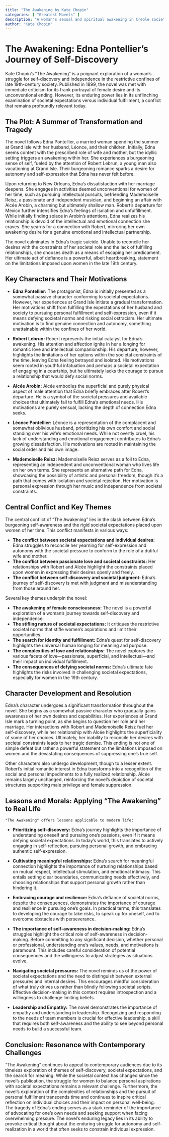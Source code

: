```yaml
---
title: "The Awakening by Kate Chopin"
categories: [ "Greatest Movels" ]
description: "A woman's sexual and spiritual awakening in Creole society."
author: "Kate Chopin"
---
```

# The Awakening: Edna Pontellier's Journey of Self-Discovery

Kate Chopin's "The Awakening" is a poignant exploration of a woman's struggle for self-discovery and independence in the restrictive confines of late 19th-century society.  Published in 1899, the novel was met with immediate criticism for its frank portrayal of female desire and its unconventional ending.  However, its enduring power lies in its unflinching examination of societal expectations versus individual fulfillment, a conflict that remains profoundly relevant today.

## The Plot: A Summer of Transformation and Tragedy

The novel follows Edna Pontellier, a married woman spending the summer at Grand Isle with her husband, Léonce, and their children. Initially, Edna seems content with the prescribed role of wife and mother, but the idyllic setting triggers an awakening within her. She experiences a burgeoning sense of self, fueled by the attention of Robert Lebrun, a young man also vacationing at Grand Isle. Their burgeoning romance sparks a desire for autonomy and self-expression that Edna has never felt before.

Upon returning to New Orleans, Edna's dissatisfaction with her marriage deepens.  She engages in activities deemed unconventional for women of her time, such as pursuing intellectual pursuits, befriending Mademoiselle Reisz, a passionate and independent musician, and beginning an affair with Alcée Arobin, a charming but ultimately shallow man.  Robert's departure for Mexico further intensifies Edna's feelings of isolation and unfulfillment. While initially finding solace in Arobin's attentions, Edna realizes his relationship is devoid of the intellectual and emotional connection she craves.  She yearns for a connection with Robert, mirroring her own awakening desire for a genuine emotional and intellectual partnership.

The novel culminates in Edna's tragic suicide.  Unable to reconcile her desires with the constraints of her societal role and the lack of fulfilling relationships, she chooses death as a means of escaping her predicament. Her ultimate act of defiance is a powerful, albeit heartbreaking, statement on the limitations imposed upon women in the late 19th century.


## Key Characters and Their Motivations

* **Edna Pontellier:** The protagonist, Edna is initially presented as a somewhat passive character conforming to societal expectations. However, her experiences at Grand Isle initiate a gradual transformation.  Her motivations shift from fulfilling the expectations of her husband and society to pursuing personal fulfillment and self-expression, even if it means defying societal norms and risking social ostracism.  Her ultimate motivation is to find genuine connection and autonomy, something unattainable within the confines of her world.

* **Robert Lebrun:** Robert represents the initial catalyst for Edna's awakening. His attention and affection ignite in her a longing for romantic love and intellectual companionship.  His departure, however, highlights the limitations of her options within the societal constraints of the time, leaving Edna feeling betrayed and isolated. His motivations seem rooted in youthful infatuation and perhaps a societal expectation of engaging in a courtship, but he ultimately lacks the courage to pursue a relationship that would defy social norms.

* **Alcée Arobin:** Alcée embodies the superficial and purely physical aspect of male attention that Edna briefly embraces after Robert's departure.  He is a symbol of the societal pressures and available choices that ultimately fail to fulfill Edna's emotional needs. His motivations are purely sensual, lacking the depth of connection Edna seeks.

* **Léonce Pontellier:** Léonce is a representation of the complacent and somewhat oblivious husband, prioritizing his own comfort and social standing over his wife's emotional needs. While not overtly cruel, his lack of understanding and emotional engagement contributes to Edna's growing dissatisfaction. His motivations are rooted in maintaining the social order and his own image.

* **Mademoiselle Reisz:**  Mademoiselle Reisz serves as a foil to Edna, representing an independent and unconventional woman who lives life on her own terms. She represents an alternative path for Edna, showcasing the possibility of artistic and personal freedom, though it's a path that comes with isolation and societal rejection. Her motivation is personal expression through her music and independence from societal constraints.


## Central Conflict and Key Themes

The central conflict of "The Awakening" lies in the clash between Edna's burgeoning self-awareness and the rigid societal expectations placed upon women of her time. This conflict manifests in various ways:

* **The conflict between societal expectations and individual desires:** Edna struggles to reconcile her yearning for self-expression and autonomy with the societal pressure to conform to the role of a dutiful wife and mother.
* **The conflict between passionate love and societal constraints:**  Her relationships with Robert and Alcée highlight the constraints placed upon women in expressing their desires openly and freely.
* **The conflict between self-discovery and societal judgment:** Edna's journey of self-discovery is met with judgment and misunderstanding from those around her.

Several key themes underpin the novel:

* **The awakening of female consciousness:**  The novel is a powerful exploration of a woman's journey towards self-discovery and independence.
* **The stifling nature of societal expectations:** It critiques the restrictive societal norms that stifle women's aspirations and limit their opportunities.
* **The search for identity and fulfillment:** Edna's quest for self-discovery highlights the universal human longing for meaning and purpose.
* **The complexities of love and relationships:** The novel explores the various facets of love—passionate, superficial, and intellectual—and their impact on individual fulfillment.
* **The consequences of defying societal norms:** Edna's ultimate fate highlights the risks involved in challenging societal expectations, especially for women in the 19th century.


## Character Development and Resolution

Edna's character undergoes a significant transformation throughout the novel.  She begins as a somewhat passive character who gradually gains awareness of her own desires and capabilities.  Her experiences at Grand Isle mark a turning point, as she begins to question her role and her marriage.  Her interactions with Robert and Mademoiselle Reisz fuel her self-discovery, while her relationship with Alcée highlights the superficiality of some of her choices.  Ultimately, her inability to reconcile her desires with societal constraints leads to her tragic demise.  This ending is not one of simple defeat but rather a powerful statement on the limitations imposed on women and the devastating consequences of suppressing one's true self.

Other characters also undergo development, though to a lesser extent. Robert's initial romantic interest in Edna transforms into a recognition of the social and personal impediments to a fully realized relationship. Alcée remains largely unchanged, reinforcing the novel's depiction of societal structures supporting male privilege and female suppression.

## Lessons and Morals: Applying "The Awakening" to Real Life

`"The Awakening" offers lessons applicable to modern life:`

* **Prioritizing self-discovery:**  Edna's journey highlights the importance of understanding oneself and pursuing one's passions, even if it means defying societal expectations.  In today's world, this translates to actively engaging in self-reflection, pursuing personal growth, and embracing authentic self-expression.

* **Cultivating meaningful relationships:** Edna's search for meaningful connection highlights the importance of nurturing relationships based on mutual respect, intellectual stimulation, and emotional intimacy. This entails setting clear boundaries, communicating needs effectively, and choosing relationships that support personal growth rather than hindering it.

* **Embracing courage and resilience:**  Edna's defiance of societal norms, despite the consequences, demonstrates the importance of courage and resilience in pursuing one's goals. In practical terms, this translates to developing the courage to take risks, to speak up for oneself, and to overcome obstacles with perseverance.

* **The importance of self-awareness in decision-making:** Edna's struggles highlight the critical role of self-awareness in decision-making. Before committing to any significant decision, whether personal or professional, understanding one's values, needs, and motivations is paramount. This includes careful consideration of potential consequences and the willingness to adjust strategies as situations evolve.


* **Navigating societal pressures:** The novel reminds us of the power of societal expectations and the need to distinguish between external pressures and internal desires. This encourages mindful consideration of what truly drives us rather than blindly following societal scripts. Effective decision-making in this context requires introspection and a willingness to challenge limiting beliefs.

* **Leadership and Empathy:** The novel demonstrates the importance of empathy and understanding in leadership. Recognizing and responding to the needs of team members is crucial for effective leadership, a skill that requires both self-awareness and the ability to see beyond personal needs to build a successful team.



##  Conclusion: Resonance with Contemporary Challenges

"The Awakening" continues to appeal to contemporary audiences due to its timeless exploration of themes of self-discovery, societal expectations, and the search for meaning. While the societal context has changed since the novel's publication, the struggle for women to balance personal aspirations with societal expectations remains a relevant challenge. Furthermore, the novel's exploration of the complexities of relationships and the pursuit of personal fulfillment transcends time and continues to inspire critical reflection on individual choices and their impact on personal well-being. The tragedy of Edna's ending serves as a stark reminder of the importance of advocating for one's own needs and seeking support when facing overwhelming pressure. The novel's enduring legacy lies in its ability to provoke critical thought about the enduring struggle for autonomy and self-realization in a world that often seeks to constrain individual expression.

